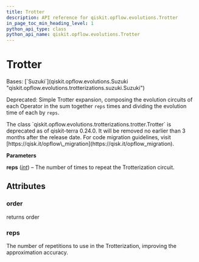 ```yaml
---
title: Trotter
description: API reference for qiskit.opflow.evolutions.Trotter
in_page_toc_min_heading_level: 1
python_api_type: class
python_api_name: qiskit.opflow.evolutions.Trotter
---
```


# Trotter

<Class id="qiskit.opflow.evolutions.Trotter" isDedicatedPage={true} github="https://github.com/qiskit/qiskit/tree/stable/0.25/qiskit/opflow/evolutions/trotterizations/trotter.py" signature="qiskit.opflow.evolutions.Trotter(reps=1)">
  Bases: [`Suzuki`](qiskit.opflow.evolutions.Suzuki "qiskit.opflow.evolutions.trotterizations.suzuki.Suzuki")

  Deprecated: Simple Trotter expansion, composing the evolution circuits of each Operator in the sum together `reps` times and dividing the evolution time of each by `reps`.

  <Admonition title="Deprecated since version 0.24.0" type="danger">
    The class `qiskit.opflow.evolutions.trotterizations.trotter.Trotter` is deprecated as of qiskit-terra 0.24.0. It will be removed no earlier than 3 months after the release date. For code migration guidelines, visit [https://qisk.it/opflow\_migration](https://qisk.it/opflow_migration).
  </Admonition>

  **Parameters**

  **reps** ([*int*](https://docs.python.org/3/library/functions.html#int "(in Python v3.12)")) – The number of times to repeat the Trotterization circuit.

  ## Attributes

  ### order

  <Attribute id="qiskit.opflow.evolutions.Trotter.order" name="order">
    returns order
  </Attribute>

  ### reps

  <Attribute id="qiskit.opflow.evolutions.Trotter.reps" name="reps">
    The number of repetitions to use in the Trotterization, improving the approximation accuracy.
  </Attribute>
</Class>

